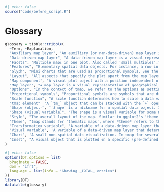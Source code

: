 ```r
#| echo: false
source("code/before_script.R")
```

# Glossary {#sec-glossary}

```r
glossary = tibble::tribble(
  ~Term, ~Explanation,
  "Auxiliary map layer", "An auxiliary (or non-data-driven) map layer is a visual representation of geographic information that does not come from a spatial object, but uses the map's coordinates. Examples: `tm_grid()`/`tm_graticules()` and `tm_basemap()`.",
  "Data-driven map layer", "A data-driven map layer is a visual representation of a spatial object. E.g., `tm_polygons()` or `tm_raster()`.",
  "Facets", "Multiple maps in one plot. Also called 'small multiples'.",
  "Features", "Elementary spatial data objects. For instance, a row in an `sf` data.frame or a single raster cell.",
  "Glyph", "Mini charts that are used as proportional symbols. See the extension package `tmap.glyphs`.",
  "Layout", "All aspects that specify the plot apart from the map layers and map components. Examples: margins, background color, aspect ratio, font sizes, etc. These can be set via `tm_layout`. These layout options form a subset of all tmap options (see **options**).",
  "Map component", "A visual plot object with a position independent of map coordinates. Examples: a legend, a compass, a title.",
  "Map layer", "A map layer is a visual representation of geographical information. We distinguish two types: *data-driven* and *auxiliary* map layers. The former requires spatial objects whereas the latter only the geographic information (bounding box and coordinate reference system).",
  "Options", "In the context of tmap, we refer to the options as settings, which can be configured using `tm_options`. These can be *layout* options (see **layout**) or otherwise (e.g., `'show.messages'`).",
  "Proportional symbols", "Proportional symbols are symbols that are drawn at geographic locations and that are sized proportionally with a data variable. The result is known as a 'proportional symbol map'. These symbols are usually bubbles (filled circles), but can also be small charts, called **glyphs**.",
  "Scale function", "A scale function determines how to scale a data variable to either a visual variable or a transformation variable. Examples: `tm_scale_continuous`, `tm_scale_categorical`.",
  "tmap element", "A `tm_` object that can be stacked with the `+` operator. These are: `tm_shape()`, map layer functions (such as `tm_polygons()`), facet specification function `tm_facets()`, map components (such as `tm_compass()`), and layout/option specification functions, such as `tm_layout()`.",
  "Shape (object)", "'Shape' is a nickname for a spatial data object. It is used in `tm_shape()`.",
  "Shape (visual variable)", "The shape is a visual variable for some map layer functions, most prominently `tm_symbols()`. It determines the shape/design of the symbols.",
  "Style", "The overall layout of the map. Similar to ggplot2's 'theme' (see **theme**).",
  "Theme", "tmap stands for 'thematic maps', where *theme* refers to the topic of the data plotted on a map. Note that in ggplot2, a 'theme' refers to the overall layout, e.g. `ggplot2::theme_minimal()`. In tmap, we use **style** for this.",
  "Transformation variable", 'A variable of a data-driven map layer that determines a *transformation* of the spatial object. (TO DO: exact definition). For instance, `tm_cartogram(size = "var")`.',
  "Visual variable", 'A variable of a data-driven map layer that determines a *visual* aspect. This can be data-driven, e.g. `tm_polygons(fill = "var")`, where `var` is the name of an `sf` column, or a constant value, such as `tm_polygons(fill = "blue")`.',
  "Chart", 'A small non-spatial data visualization. In tmap for several purposes: 1) an addition to a legend `tm_polygons(fill = "var", fill.chart = tm_chart_histogram())`, 2) a glyph (see **glyphs**), 3) a custom chart plotted as an inset.',
  "Inset", "A visual object that is plotted on a specific (pre-defined) location. It can be a small map (**minimap**) or a **chart**."
)

```

```r
#| echo: false
options(DT.options = list(
  bPaginate = FALSE, 
  dom = "ifrt", 
  language = list(info = "Showing _TOTAL_ entries")
))
library(DT)
datatable(glossary)
```
